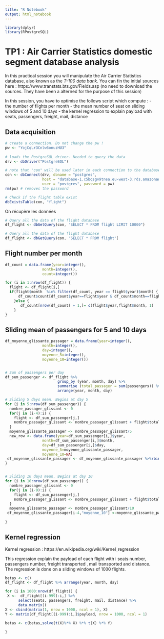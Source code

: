 ```yaml
---
title: "R Notebook"
output: html_notebook
---
```

```r
library(dplyr)
library(RPostgreSQL)

```

# TP1 : Air Carrier Statistics domestic segment database analysis

In this practical session you will manipulate the Air Carrier Statistics database, also known as the *T-100 data bank*. You can fin the initial sources here : https://www.transtats.bts.gov/Fields.asp (no need to download the sources. They have been a alterned for the purpose of this session)

In this session, you have to optimise the follows script which compute :
- the number of flights per month
- the mean number of seat on sliding windows of 5 and 10 days
- the kernel regression to explain payload with seats, passengers, freight, mail, distance


## Data acquisition
```r
# create a connection. Do not change the pw !
pw <- "YojCqLr3Cnlw6onuzHU3"
 
# loads the PostgreSQL driver. Needed to query the data
drv <- dbDriver("PostgreSQL")

# note that "con" will be used later in each connection to the database. No need to create another
con <- dbConnect(drv, dbname = "postgres",
                 host = "database-1.c5bqsgv9tnea.eu-west-3.rds.amazonaws.com", port = 5432,
                 user = "postgres", password = pw)
rm(pw) # removes the password

# Check if the flight table exist
dbExistsTable(con, "flight")
```


On récupère les données
```r
# Query all the data of the flight database
df_flight <- dbGetQuery(con, "SELECT * FROM flight LIMIT 10000")
```
```r
# Query all the data of the flight database
df_flight <- dbGetQuery(con, "SELECT * FROM flight")
```


## Flight number per month

```r
df_count = data.frame(year=integer(),
                 month=integer(), 
                 count=integer())

for (i in 1:nrow(df_flight)) {
  flight <- df_flight[i,]
  if(flight$month  %in% filter(df_count, year == flight$year)$month) {
      df_count$count[df_count$year==flight$year & df_count$month==flight$month ] = df_count$count[df_count$year==flight$year & df_count$month==flight$month ] +1
    }else {
       df_count[nrow(df_count) + 1,]= c(flight$year,flight$month, 1)
    }
}
```




## Sliding mean of passengers for 5 and 10 days

```r
df_moyenne_glissante_passager = data.frame(year=integer(),
                 month=integer(),
                 day=integer(),
                 moyenne_5=integer(),
                 moyenne_10=integer())


# Sum of passengers per day
df_sum_passenger <- df_flight %>% 
                        group_by (year, month, day) %>%
                        summarise (total_passager = sum(passengers)) %>%
                        arrange(year, month, day)

# Sliding 5 days mean. Begins at day 5
for (i in 5:nrow(df_sum_passenger)) {
  nombre_passager_glissant <- 0
  for(j in (i-4):i) {
    flight <- df_sum_passenger[j,]
    nombre_passager_glissant <- nombre_passager_glissant + flight$total_passager
  }
  moyenne_glissante_passager <- nombre_passager_glissant/5
  new_row <- data.frame(year=df_sum_passenger[i,]$year,
                 month=df_sum_passenger[i,]$month,
                 day=df_sum_passenger[i,]$day,
                 moyenne_5=moyenne_glissante_passager,
                 moyenne_10=NA)
 df_moyenne_glissante_passager <- df_moyenne_glissante_passager %>%rbind(new_row)
}


# Sliding 10 days mean. Begins at day 10
for (i in 10:nrow(df_sum_passenger)) {
  nombre_passager_glissant <- 0
  for(j in (i-9):i) {
    flight <- df_sum_passenger[j,]
    nombre_passager_glissant <- nombre_passager_glissant + flight$total_passager
  }
  moyenne_glissante_passager <- nombre_passager_glissant/10
 df_moyenne_glissante_passager[i-4,"moyenne_10"] <-moyenne_glissante_passager
  
}

```

## Kernel regression

Kernel regression : https://en.wikipedia.org/wiki/Kernel_regression

This regression explain the payload of each flight with i seats number, passengers number, freight transported , mail transported and distance. The regression is done on a sliding windows of 1000 flights.

```r
betas <- c()
df_flight <- df_flight %>% arrange(year, month, day)

for (i in 1000:nrow(df_flight)) {
 X <-  df_flight[(i-999):i,] %>%
      select(seats, passengers, freight, mail, distance) %>%
      data.matrix()
X <- cbind(matrix(1, nrow = 1000, ncol = 1), X)
Y <- matrix(df_flight[(i-999):i,]$payload, nrow = 1000, ncol = 1)

betas <- c(betas,solve(t(X)%*% X) %*% t(X) %*% Y)
  
}


```






















